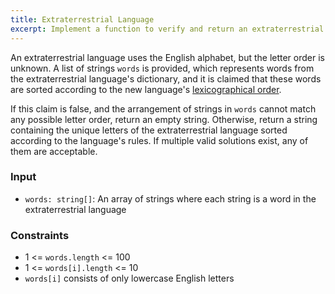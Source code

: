 ```yaml
---
title: Extraterrestrial Language
excerpt: Implement a function to verify and return an extraterrestrial language's alphabet order
---
```



An extraterrestrial language uses the English alphabet, but the letter order is unknown. A list of strings `words` is provided, which represents words from the extraterrestrial language's dictionary, and it is claimed that these words are sorted according to the new language's [lexicographical order](https://en.wikipedia.org/wiki/Lexicographic_order).

If this claim is false, and the arrangement of strings in `words` cannot match any possible letter order, return an empty string. Otherwise, return a string containing the unique letters of the extraterrestrial language sorted according to the language's rules. If multiple valid solutions exist, any of them are acceptable.

### Input

- `words: string[]`: An array of strings where each string is a word in the extraterrestrial language

<MDXTestExamples testCases={runTestCases} />

### Constraints

- 1 &lt;= `words.length` &lt;= 100
- 1 &lt;= `words[i].length` &lt;= 10
- `words[i]` consists of only lowercase English letters
